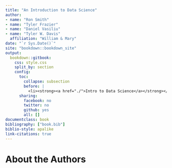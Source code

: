 ```yaml
---
title: "An Introduction to Data Science"
author:
- name: "Ron Smith"
- name: "Tyler Frazier"
- name: "Daniel Vasiliu"
- name: "Tyler W. Davis"
  affiliation: "William & Mary"
date: "`r Sys.Date()`"
site: "bookdown::bookdown_site"
output:
  bookdown::gitbook:
    css: style.css
    split_by: section
    config:
      toc:
        collapse: subsection
        before: |
          <li><strong><a href="./">Intro to Data Science</a></strong></li>
      sharing:
        facebook: no
        twitter: no
        github: yes
        all: []
documentclass: book
bibliography: ["book.bib"]
biblio-style: apalike
link-citations: true
---
```


# About the Authors {-}
